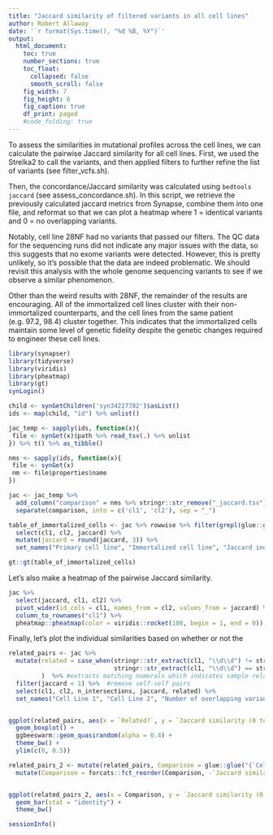 ```yaml
---
title: "Jaccard similarity of filtered variants in all cell lines"
author: Robert Allaway
date: '`r format(Sys.time(), "%d %B, %Y")`'
output: 
  html_document:
    toc: true
    number_sections: true
    toc_float:
      collapsed: false
      smooth_scroll: false
    fig_width: 7
    fig_height: 6
    fig_caption: true
    df_print: paged 
    #code_folding: true 
---
```


To assess the similarities in mutational profiles across the cell lines, we can calculate the pairwise Jaccard similarity for all cell lines. First, we used the Strelka2 to call the variants, and then applied filters to further refine the list of variants (see filter_vcfs.sh). 

Then, the concordance/Jaccard similarity was calculated using `bedtools jaccard` (see assess_concordance.sh). 
In this script, we retrieve the previously calculated jaccard metrics from Synapse, combine them into one file, and reformat so that we can plot a heatmap where 1 = identical variants and 0 = no overlapping variants. 

Notably, cell line 28NF had no variants that passed our filters. The QC data for the sequencing runs did not indicate any major issues with the data, so this suggests that no exome variants were detected. However, this is pretty unlikely, so it's possible that the data are indeed problematic. We should revisit this analysis with the whole genome sequencing variants to see if we observe a similar phenomenon.

Other than the weird results with 28NF, the remainder of the results are encouraging. All of the immortalized cell lines cluster with their non-immortalized counterparts, and the cell lines from the same patient (e.g. 97.2, 98.4) cluster together. This indicates that the immortalized cells maintain some level of genetic fidelity despite the genetic changes required to engineer these cell lines. 

```r
library(synapser)
library(tidyverse)
library(viridis)
library(pheatmap)
library(gt)
synLogin()

child <- synGetChildren('syn34227782')$asList()
ids <- map(child, "id") %>% unlist()

jac_temp <- sapply(ids, function(x){
 file <- synGet(x)$path %>% read_tsv(.) %>% unlist
}) %>% t() %>% as_tibble()

nms <- sapply(ids, function(x){
 file <- synGet(x)
 nm <- file$properties$name
}) 

jac <- jac_temp %>% 
  add_column("comparison" = nms %>% stringr::str_remove("_jaccard.tsv")) %>% 
  separate(comparison, into = c('cl1', 'cl2'), sep = "_")  

table_of_immortalized_cells <- jac %>% rowwise %>% filter(grepl(glue::glue("i{cl1}"), cl2)) %>% 
  select(cl1, cl2, jaccard) %>% 
  mutate(jaccard = round(jaccard, 3)) %>% 
  set_names("Primary cell line", "Immortalized cell line", "Jaccard index")

gt::gt(table_of_immortalized_cells)


```

Let's also make a heatmap of the pairwise Jaccard similarity. 

```r
jac %>% 
  select(jaccard, cl1, cl2) %>% 
  pivot_wider(id_cols = cl1, names_from = cl2, values_from = jaccard) %>% 
  column_to_rownames("cl1") %>% 
  pheatmap::pheatmap(color = viridis::rocket(100, begin = 1, end = 0))


```

Finally, let's plot the individual similarities based on whether or not the 

```r
related_pairs <- jac %>% 
  mutate(related = case_when(stringr::str_extract(cl1, "\\d\\d") != stringr::str_extract(cl2, "\\d\\d") ~ FALSE,
                             stringr::str_extract(cl1, "\\d\\d") == stringr::str_extract(cl2, "\\d\\d") ~ TRUE)
         )  %>% #extracts matching numerals which indicates sample relatedness (e.g. 28cNF is from same patient as i28cNF, etc) and determines if they match, whether or not the samples are related
  filter(jaccard < 1) %>%  #remove self-self pairs
  select(cl1, cl2, n_intersections, jaccard, related) %>% 
  set_names("Cell Line 1", "Cell Line 2", "Number of overlapping variants", "Jaccard similarity (0 to 1)", "Related?")


ggplot(related_pairs, aes(x = `Related?`, y = `Jaccard similarity (0 to 1)`)) +
  geom_boxplot() +
  ggbeeswarm::geom_quasirandom(alpha = 0.4) +
  theme_bw() + 
  ylim(c(0, 0.5))

related_pairs_2 <- mutate(related_pairs, Comparison = glue::glue("{`Cell Line 1`}_{`Cell Line 2`}")) %>% 
  mutate(Comparison = forcats::fct_reorder(Comparison, -`Jaccard similarity (0 to 1)`))


ggplot(related_pairs_2, aes(x = Comparison, y = `Jaccard similarity (0 to 1)`, fill =  `Related?`)) +
  geom_bar(stat = "identity") +
  theme_bw()

```

```r
sessionInfo()
```

